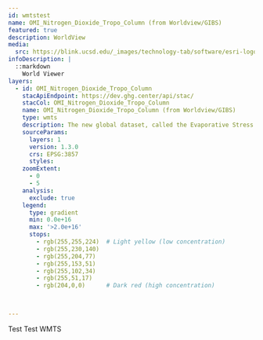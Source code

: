 ---
id: wmtstest
name: OMI_Nitrogen_Dioxide_Tropo_Column (from Worldview/GIBS)
featured: true
description: WorldView
media:
  src: https://blink.ucsd.edu/_images/technology-tab/software/esri-logo.png
infoDescription: |
  ::markdown
    World Viewer
layers:
  - id: OMI_Nitrogen_Dioxide_Tropo_Column
    stacApiEndpoint: https://dev.ghg.center/api/stac/
    stacCol: OMI_Nitrogen_Dioxide_Tropo_Column
    name: OMI_Nitrogen_Dioxide_Tropo_Column (from Worldview/GIBS)
    type: wmts 
    description: The new global dataset, called the Evaporative Stress Index (ESI), available online and produced weekly at 5-kilometer resolution for the entire globe, reveals regions of drought where vegetation is stressed due to lack of water, enabling agriculture ministries to provide farmers with actionable advice about irrigation.
    sourceParams:
      layers: 1
      version: 1.3.0
      crs: EPSG:3857
      styles:
    zoomExtent:
      - 0
      - 5
    analysis:
      exclude: true
    legend:
      type: gradient
      min: 0.0e+16
      max: '>2.0e+16'
      stops:
        - rgb(255,255,224)  # Light yellow (low concentration)
        - rgb(255,230,140)
        - rgb(255,204,77)
        - rgb(255,153,51)
        - rgb(255,102,34)
        - rgb(255,51,17)
        - rgb(204,0,0)      # Dark red (high concentration)


 
---
<Block>
<Prose>

Test Test WMTS

</Prose>
</Block>
